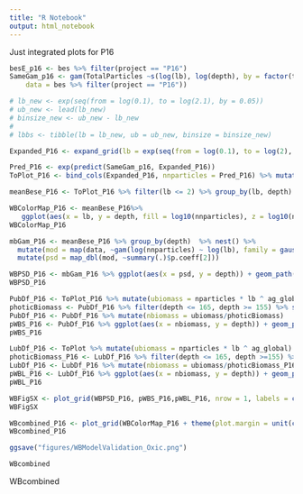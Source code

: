 ```yaml
---
title: "R Notebook"
output: html_notebook
---
```

Just integrated plots for P16

```r
besE_p16 <- bes %>% filter(project == "P16")
SameGam_p16 <- gam(TotalParticles ~s(log(lb), log(depth), by = factor(time)), offset = log(vol * binsize), family = nb(),
    data = bes %>% filter(project == "P16"))

# lb_new <- exp(seq(from = log(0.1), to = log(2.1), by = 0.05))
# ub_new <- lead(lb_new)
# binsize_new <- ub_new - lb_new
# 
# lbbs <- tibble(lb = lb_new, ub = ub_new, binsize = binsize_new)

Expanded_P16 <- expand_grid(lb = exp(seq(from = log(0.1), to = log(2), by = 0.05)), depth = seq(from = 20, to = 2000, by = 20), time = as.factor(unique(besE_p16$time))) %>% left_join(lbbs, by = "lb")

Pred_P16 <- exp(predict(SameGam_p16, Expanded_P16))
ToPlot_P16 <- bind_cols(Expanded_P16, nnparticles = Pred_P16) %>% mutate(time = as.character(time)) %>% mutate(nparticles = nnparticles * binsize)
```

```r
meanBese_P16 <- ToPlot_P16 %>% filter(lb <= 2) %>% group_by(lb, depth) %>% summarize(nparticles = mean(nparticles), nnparticles = mean(nnparticles))

WBColorMap_P16 <- meanBese_P16%>%
   ggplot(aes(x = lb, y = depth, fill = log10(nnparticles), z = log10(nnparticles))) + geom_tile() + scale_fill_viridis_c(name = "log10(number density \n (normalized))") + scale_y_reverse() + scale_x_log10() + geom_contour(color = "black") + geom_hline(yintercept = 200, color = "darkgreen") 
WBColorMap_P16
```

```r
mbGam_P16 <- meanBese_P16 %>% group_by(depth)  %>% nest() %>%
  mutate(mod = map(data, ~gam(log(nnparticles) ~ log(lb), family = gaussian(), data = .))) %>% 
  mutate(psd = map_dbl(mod, ~summary(.)$p.coeff[2]))
```

```r
WBPSD_P16 <- mbGam_P16 %>% ggplot(aes(x = psd, y = depth)) + geom_path() + scale_y_reverse() + geom_hline(yintercept = 200, color = "darkgreen") 
WBPSD_P16
```

```r
PubDf_P16 <- ToPlot_P16 %>% mutate(ubiomass = nparticles * lb ^ ag_global) %>% filter(lb < 0.5) %>% group_by(time, depth) %>% summarize(ubiomass = sum(ubiomass)) %>% ungroup %>% group_by(depth)  %>% summarise(ubiomass = mean(ubiomass))
photicBiomass <- PubDf_P16 %>% filter(depth <= 165, depth >= 155) %>% summarize(ubiomass = mean(ubiomass)) %>% pull(ubiomass)
PubDf_P16 <- PubDf_P16 %>% mutate(nbiomass = ubiomass/photicBiomass)
pWBS_P16 <- PubDf_P16 %>% ggplot(aes(x = nbiomass, y = depth)) + geom_path() + scale_y_reverse() + scale_x_continuous(limits = c(0,1.2)) + geom_hline(yintercept = 200, color = "darkgreen") + geom_vline(xintercept = 1, color = "gray50") + geom_vline(xintercept = 0, color = "gray50")  + labs( x = "Small particle mass (norm.)")
pWBS_P16
```

```r
LubDf_P16 <- ToPlot %>% mutate(ubiomass = nparticles * lb ^ ag_global) %>% filter(lb >= 0.5) %>% group_by(time, depth) %>% summarize(ubiomass = sum(ubiomass)) %>% ungroup %>% group_by(depth)  %>% summarise(ubiomass = mean(ubiomass))
photicBiomass_P16 <- LubDf_P16 %>% filter(depth <= 165, depth >=155) %>% summarize(ubiomass = mean(ubiomass)) %>% pull(ubiomass)
LubDf_P16 <- LubDf_P16 %>% mutate(nbiomass = ubiomass/photicBiomass_P16)
pWBL_P16 <- LubDf_P16 %>% ggplot(aes(x = nbiomass, y = depth)) + geom_path() + scale_y_reverse() + scale_x_continuous(limits = c(0,1)) + geom_hline(yintercept = 200, color = "darkgreen") + labs( x = "Large particle mass (norm.)") + geom_vline(xintercept = 1, color = "gray50") + geom_vline(xintercept = 0, color = "gray50") 
pWBL_P16
```

```r
WBFigSX <- plot_grid(WBPSD_P16, pWBS_P16,pWBL_P16, nrow = 1, labels = c("B", "C", "D"))
WBFigSX
```

```r
WBcombined_P16 <- plot_grid(WBColorMap_P16 + theme(plot.margin = unit(c(0,3,0, 3), "cm")), WBFigSX, ncol = 1, labels = c("A", ""))
WBcombined_P16
```

```r
ggsave("figures/WBModelValidation_Oxic.png")
```

```r
WBcombined
```
WBcombined